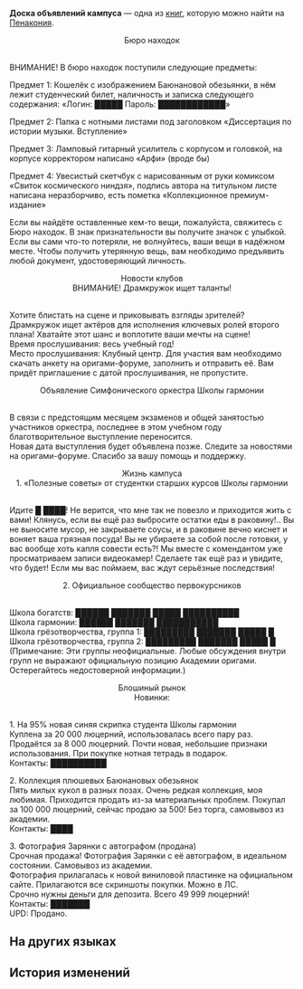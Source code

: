 {{Книга Инфобокс
|id           = 414
|Название     = Доска объявлений кампуса
|Изображение  = Item Penacony Readable 2.png
|Мир          = Пенакония
|Томов        = 1
|Автор        = <!--нужно добавить-->
|Описание     = Доска объявлений Академии оригами, на которой студенты любят оставлять всякие известия.
|Том1         = {{tx}}
|Источник1    = {{tx|Отсутствует источник}}
|Персонажи    = 
|Фракции      = 
}}
'''Доска объявлений кампуса''' — одна из [[Книги|книг]], которую можно найти на [[Пенакония]].
<!--
==Получение==
<gallery>
Книга НАЗВАНИЕ.png|НАЗВАНИЕ
Локация НАЗВАНИЕ.png|Расположение на карте. Ближайший пространственный якорь «[[НАЗВАНИЕ]]»
</gallery>
-->
<div align="center">Бюро находок</div><br />ВНИМАНИЕ! В бюро находок поступили следующие предметы:

Предмет 1: Кошелёк с изображением Баюнановой обезьянки, в нём лежит студенческий билет, наличность и записка следующего содержания: «Логин: █████ Пароль: ████████████»

Предмет 2: Папка с нотными листами под заголовком «Диссертация по истории музыки. Вступление»

Предмет 3: Ламповый гитарный усилитель с корпусом и головкой, на корпусе корректором написано «Арфи» (вроде бы)

Предмет 4: Увесистый скетчбук с нарисованным от руки комиксом «Свиток космического ниндзя», подпись автора на титульном листе написана неразборчиво, есть пометка «Коллекционное премиум-издание»

Если вы найдёте оставленные кем-то вещи, пожалуйста, свяжитесь с Бюро находок. В знак признательности вы получите значок с улыбкой.<br />
Если вы сами что-то потеряли, не волнуйтесь, ваши вещи в надёжном месте. Чтобы получить утерянную вещь, вам необходимо предъявить любой документ, удостоверяющий личность.

<div align="center">Новости клубов<br />
ВНИМАНИЕ! Драмкружок ищет таланты!</div><br />Хотите блистать на сцене и приковывать взгляды зрителей? Драмкружок ищет актёров для исполнения ключевых ролей второго плана! Хватайте этот шанс и воплотите ваши мечты на сцене!<br />
Время прослушивания: весь учебный год!<br />
Место прослушивания: Клубный центр. Для участия вам необходимо скачать анкету на оригами-форуме, заполнить и отправить её. Вам придёт приглашение с датой прослушивания, не пропустите.


<div align="center">Объявление Симфонического оркестра Школы гармонии</div><br />В связи с предстоящим месяцем экзаменов и общей занятостью участников оркестра, последнее в этом учебном году благотворительное выступление переносится.<br />
Новая дата выступления будет объявлена позже. Следите за новостями на оригами-форуме. Спасибо за вашу помощь и поддержку.

<div align="center">Жизнь кампуса<br />
1. «Полезные советы» от студентки старших курсов Школы гармонии</div><br />Идите █ ████! Не верится, что мне так не повезло и приходится жить с вами! Клянусь, если вы ещё раз выбросите остатки еды в раковину!.. Вы не выносите мусор, не закрываете соусы, и в раковине вечно киснет и воняет ваша грязная посуда! Вы не убираете за собой после готовки, у вас вообще хоть капля совести есть?! Мы вместе с комендантом уже просматриваем записи видеокамер! Сделаете так ещё раз и увидите, что будет! Если мы вас поймаем, вас ждут серьёзные последствия!

<div align="center">2. Официальное сообщество первокурсников</div><br />Школа богатств: ██████ ███████ █████ ██████████<br />
Школа гармонии: ██████ ███████ ███████████<br />
Школа грёзотворчества, группа 1: █████████ ███████ █████ █<br />
Школа грёзотворчества, группа 2: █████████ ███████ █████ █<br />
(Примечание: Эти группы неофициальные. Любые обсуждения внутри групп не выражают официальную позицию Академии оригами. Остерегайтесь недостоверной информации.)


<div align="center">Блошиный рынок<br />
Новинки:</div><br />1. На 95% новая синяя скрипка студента Школы гармонии<br />
Куплена за 20 000 люцерний, использовалась всего пару раз. Продаётся за 8 000 люцерний. Почти новая, небольшие признаки использования. При покупке нотная тетрадь в подарок.<br />
Контакты: ██████████

2. Коллекция плюшевых Баюнановых обезьянок<br />
Пять милых кукол в разных позах. Очень редкая коллекция, моя любимая. Приходится продать из-за материальных проблем. Покупал за 100 000 люцерний, сейчас продаю за 500! Без торга, самовывоз из академии.<br />
Контакты: ████

3. Фотография Зарянки с автографом (продана)<br />
Срочная продажа! Фотография Зарянки с её автографом, в идеальном состоянии. Самовывоз из академии.<br />
Фотография прилагалась к новой виниловой пластинке на официальном сайте. Прилагаются все скриншоты покупки. Можно в ЛС.<br />
Срочно нужны деньги для депозита. Всего 49 999 люцерний!<br />
Контакты: ███████<br />
UPD: Продано.

==На других языках==
{{На других языках
|en   = Campus Message Board
|zhs  = 校园留言板
|zht  = 校園留言板
|ja   = 学内掲示板
|ko   = 캠퍼스 게시판
|es   = Tablón de mensajes del campus
|fr   = Tableau d'affichage du campus
|ru   = Доска объявлений кампуса
|th   = กระดานข้อความ - มหาวิทยาลัย
|vi   = Bảng Tin Nhắn Trường Học
|de   = Campus-Forum
|id   = Papan Pesan Kampus
|pt   = Quadro de Mensagens do Campus
}}

==История изменений==
{{История изменений|2.7}}